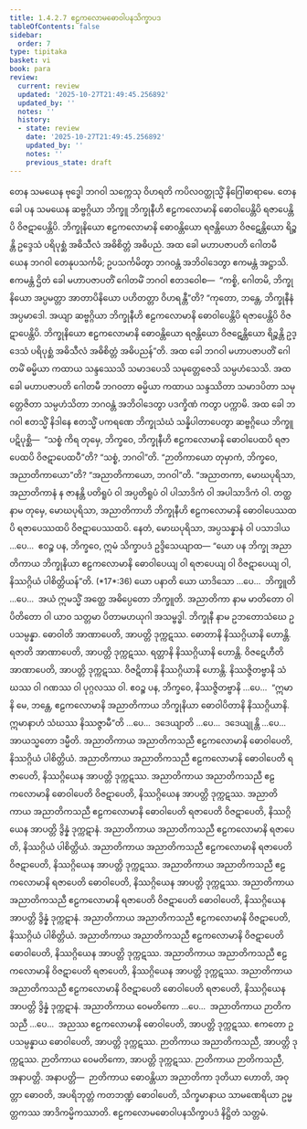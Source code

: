 ```yaml
---
title: 1.4.2.7 ဧဠကလောမဓောဝါပနသိက္ခာပဒ
tableOfContents: false
sidebar:
  order: 7
type: tipitaka
basket: vi
book: para
review:
  current: review
  updated: '2025-10-27T21:49:45.256892'
  updated_by: ''
  notes: ''
  history:
  - state: review
    date: '2025-10-27T21:49:45.256892'
    updated_by: ''
    notes: ''
    previous_state: draft
---
```



<ReviewStatus review={frontmatter.review} showDetails={true} />

<HypothesisAnnotation frontmatter={frontmatter} />

<DynamicBreadcrumb />

<Division number="576" book="para" e="ch" v="1" p="342">

<Paragraph number="2189" book="para">
တေန သမယေန ဗုဒ္ဓေါ ဘဂဝါ သက္ကေသု ဝိဟရတိ ကပိလဝတ္ထုသ္မိံ နိဂြေါဓာရာမေ. တေန ခေါ ပန သမယေန ဆဗ္ဗဂ္ဂိယာ ဘိက္ခူ ဘိက္ခုနီဟိ ဧဠကလောမာနိ ဓောဝါပေန္တိပိ ရဇာပေန္တိပိ ဝိဇဋာပေန္တိပိ. ဘိက္ခုနိယော ဧဠကလောမာနိ ဓောဝန္တိယော ရဇန္တိယော ဝိဇဋေန္တိယော ရိဉ္စန္တိ ဥဒ္ဒေသံ ပရိပုစ္ဆံ အဓိသီလံ အဓိစိတ္တံ အဓိပညံ. အထ ခေါ မဟာပဇာပတိ ဂေါတမီ ယေန ဘဂဝါ တေနုပသင်္ကမိ; ဥပသင်္ကမိတွာ ဘဂဝန္တံ အဘိဝါဒေတွာ ဧကမန္တံ အဋ္ဌာသိ. ဧကမန္တံ ဌိတံ ခေါ မဟာပဇာပတိံ ဂေါတမိံ ဘဂဝါ ဧတဒဝေါစ—  “ကစ္စိ, ဂေါတမိ, ဘိက္ခုနိယော အပ္ပမတ္တာ အာတာပိနိယော ပဟိတတ္တာ ဝိဟရန္တီ”တိ? “ကုတော, ဘန္တေ, ဘိက္ခုနီနံ အပ္ပမာဒေါ. အယျာ ဆဗ္ဗဂ္ဂိယာ ဘိက္ခုနီဟိ ဧဠကလောမာနိ ဓောဝါပေန္တိပိ ရဇာပေန္တိပိ ဝိဇဋာပေန္တိပိ. ဘိက္ခုနိယော ဧဠကလောမာနိ ဓောဝန္တိယော ရဇန္တိယော ဝိဇဋေန္တိယော ရိဉ္စန္တိ ဥဒ္ဒေသံ ပရိပုစ္ဆံ အဓိသီလံ အဓိစိတ္တံ အဓိပညန်”တိ.
</Paragraph>

<Paragraph number="2190" book="para">
အထ ခေါ ဘဂဝါ မဟာပဇာပတိံ ဂေါတမိံ ဓမ္မိယာ ကထာယ သန္ဒဿေသိ သမာဒပေသိ သမုတ္တေဇေသိ သမ္ပဟံသေသိ. အထ ခေါ မဟာပဇာပတိ ဂေါတမီ ဘဂဝတာ ဓမ္မိယာ ကထာယ သန္ဒဿိတာ သမာဒပိတာ သမုတ္တေဇိတာ သမ္ပဟံသိတာ ဘဂဝန္တံ အဘိဝါဒေတွာ ပဒက္ခိဏံ ကတွာ ပက္ကာမိ.
</Paragraph>

<Paragraph number="2191" book="para">
အထ ခေါ ဘဂဝါ ဧတသ္မိံ နိဒါနေ ဧတသ္မိံ ပကရဏေ ဘိက္ခုသံဃံ သန္နိပါတာပေတွာ ဆဗ္ဗဂ္ဂိယေ ဘိက္ခူ ပဋိပုစ္ဆိ—  “သစ္စံ ကိရ တုမှေ, ဘိက္ခဝေ, ဘိက္ခုနီဟိ ဧဠကလောမာနိ ဓောဝါပေထပိ ရဇာပေထပိ ဝိဇဋာပေထပီ”တိ? “သစ္စံ, ဘဂဝါ”တိ. “ဉာတိကာယော တုမှာကံ, ဘိက္ခဝေ, အညာတိကာယော”တိ? “အညာတိကာယော, ဘဂဝါ”တိ. “အညာတကာ, မောဃပုရိသာ, အညာတိကာနံ န ဇာနန္တိ ပတိရူပံ ဝါ အပ္ပတိရူပံ ဝါ ပါသာဒိကံ ဝါ အပါသာဒိကံ ဝါ. တတ္ထ နာမ တုမှေ, မောဃပုရိသာ, အညာတိကာဟိ ဘိက္ခုနီဟိ ဧဠကလောမာနိ ဓောဝါပေဿထပိ ရဇာပေဿထပိ ဝိဇဋာပေဿထပိ. နေတံ, မောဃပုရိသာ, အပ္ပသန္နာနံ ဝါ ပသာဒါယ …ပေ…  ဧဝဉ္စ ပန, ဘိက္ခဝေ, ဣမံ သိက္ခာပဒံ ဥဒ္ဒိသေယျာထ—
</Paragraph>

</Division>
<Division number="577" book="para" e="ch" v="1" p="342">

<Paragraph number="2192" book="para">
<Emphasis>“ယော ပန ဘိက္ခု အညာတိကာယ ဘိက္ခုနိယာ ဧဠကလောမာနိ ဓောဝါပေယျ ဝါ ရဇာပေယျ ဝါ ဝိဇဋာပေယျ ဝါ, နိဿဂ္ဂိယံ ပါစိတ္တိယန်”</Emphasis>တိ. (*17*:<Emphasis>36</Emphasis>)
</Paragraph>

</Division>
<Division number="578" book="para" e="ch" v="1" p="343">

<Paragraph number="2193" book="para">
<Emphasis>ယော ပနာ</Emphasis>တိ ယော ယာဒိသော …ပေ…  <Emphasis>ဘိက္ခူ</Emphasis>တိ …ပေ…  အယံ ဣမသ္မိံ အတ္ထေ အဓိပ္ပေတော ဘိက္ခူတိ.
</Paragraph>

<Paragraph number="2194" book="para">
<Emphasis>အညာတိကာ</Emphasis> နာမ မာတိတော ဝါ ပိတိတော ဝါ ယာဝ သတ္တမာ ပိတာမဟယုဂါ အသမ္ဗဒ္ဓါ.
</Paragraph>

<Paragraph number="2195" book="para">
<Emphasis>ဘိက္ခုနီ</Emphasis> နာမ ဥဘတောသံဃေ ဥပသမ္ပန္နာ.
</Paragraph>

<Paragraph number="2196" book="para">
ဓောဝါတိ အာဏာပေတိ, အာပတ္တိ ဒုက္ကဋဿ. ဓောတာနိ နိဿဂ္ဂိယာနိ ဟောန္တိ. ရဇာတိ အာဏာပေတိ, အာပတ္တိ ဒုက္ကဋဿ. ရတ္တာနိ နိဿဂ္ဂိယာနိ ဟောန္တိ. ဝိဇဋေဟီတိ အာဏာပေတိ, အာပတ္တိ ဒုက္ကဋဿ. ဝိဇဋိတာနိ နိဿဂ္ဂိယာနိ ဟောန္တိ. နိဿဇ္ဇိတဗ္ဗာနိ သံဃဿ ဝါ ဂဏဿ ဝါ ပုဂ္ဂလဿ ဝါ. ဧဝဉ္စ ပန, ဘိက္ခဝေ, နိဿဇ္ဇိတဗ္ဗာနိ …ပေ…  “ဣမာနိ မေ, ဘန္တေ, ဧဠကလောမာနိ အညာတိကာယ ဘိက္ခုနိယာ ဓောဝါပိတာနိ နိဿဂ္ဂိယာနိ. ဣမာနာဟံ သံဃဿ နိဿဇ္ဇာမီ”တိ …ပေ…  ဒဒေယျာတိ …ပေ…  ဒဒေယျုန္တိ …ပေ…  အာယသ္မတော ဒမ္မီတိ.
</Paragraph>

</Division>
<Division number="579" book="para" e="ch" v="1" p="343">

<Paragraph number="2197" book="para">
အညာတိကာယ အညာတိကသညီ ဧဠကလောမာနိ ဓောဝါပေတိ, နိဿဂ္ဂိယံ ပါစိတ္တိယံ. အညာတိကာယ အညာတိကသညီ ဧဠကလောမာနိ ဓောဝါပေတိ ရဇာပေတိ, နိဿဂ္ဂိယေန အာပတ္တိ ဒုက္ကဋဿ. အညာတိကာယ အညာတိကသညီ ဧဠကလောမာနိ ဓောဝါပေတိ ဝိဇဋာပေတိ, နိဿဂ္ဂိယေန အာပတ္တိ ဒုက္ကဋဿ. အညာတိကာယ အညာတိကသညီ ဧဠကလောမာနိ ဓောဝါပေတိ ရဇာပေတိ ဝိဇဋာပေတိ, နိဿဂ္ဂိယေန အာပတ္တိ ဒွိန္နံ ဒုက္ကဋာနံ.
</Paragraph>

<Paragraph number="2198" book="para">
အညာတိကာယ အညာတိကသညီ ဧဠကလောမာနိ ရဇာပေတိ, နိဿဂ္ဂိယံ ပါစိတ္တိယံ. အညာတိကာယ အညာတိကသညီ ဧဠကလောမာနိ ရဇာပေတိ ဝိဇဋာပေတိ, နိဿဂ္ဂိယေန အာပတ္တိ ဒုက္ကဋဿ. အညာတိကာယ အညာတိကသညီ ဧဠကလောမာနိ ရဇာပေတိ ဓောဝါပေတိ, နိဿဂ္ဂိယေန အာပတ္တိ ဒုက္ကဋဿ. အညာတိကာယ အညာတိကသညီ ဧဠကလောမာနိ ရဇာပေတိ ဝိဇဋာပေတိ ဓောဝါပေတိ, နိဿဂ္ဂိယေန အာပတ္တိ ဒွိန္နံ ဒုက္ကဋာနံ.
</Paragraph>

<Paragraph number="2199" book="para">
အညာတိကာယ အညာတိကသညီ ဧဠကလောမာနိ ဝိဇဋာပေတိ, နိဿဂ္ဂိယံ ပါစိတ္တိယံ. အညာတိကာယ အညာတိကသညီ ဧဠကလောမာနိ ဝိဇဋာပေတိ ဓောဝါပေတိ, နိဿဂ္ဂိယေန အာပတ္တိ ဒုက္ကဋဿ. အညာတိကာယ အညာတိကသညီ ဧဠကလောမာနိ ဝိဇဋာပေတိ ရဇာပေတိ, နိဿဂ္ဂိယေန အာပတ္တိ ဒုက္ကဋဿ. အညာတိကာယ အညာတိကသညီ ဧဠကလောမာနိ ဝိဇဋာပေတိ ဓောဝါပေတိ ရဇာပေတိ, နိဿဂ္ဂိယေန အာပတ္တိ ဒွိန္နံ ဒုက္ကဋာနံ.
</Paragraph>

</Division>
<Division number="580" book="para" e="ch" v="1" p="344">

<Paragraph number="2200" book="para">
အညာတိကာယ ဝေမတိကော …ပေ…  အညာတိကာယ ဉာတိကသညီ …ပေ…  အညဿ ဧဠကလောမာနိ ဓောဝါပေတိ, အာပတ္တိ ဒုက္ကဋဿ. ဧကတော ဥပသမ္ပန္နာယ ဓောဝါပေတိ, အာပတ္တိ ဒုက္ကဋဿ. ဉာတိကာယ အညာတိကသညီ, အာပတ္တိ ဒုက္ကဋဿ. ဉာတိကာယ ဝေမတိကော, အာပတ္တိ ဒုက္ကဋဿ. ဉာတိကာယ ဉာတိကသညီ, အနာပတ္တိ.
</Paragraph>

</Division>
<Division number="581" book="para" e="ch" v="1" p="344">

<Paragraph number="2201" book="para">
အနာပတ္တိ—  ဉာတိကာယ ဓောဝန္တိယာ အညာတိကာ ဒုတိယာ ဟောတိ, အဝုတ္တာ ဓောဝတိ, အပရိဘုတ္တံ ကတဘဏ္ဍံ ဓောဝါပေတိ, သိက္ခမာနာယ သာမဏေရိယာ ဥမ္မတ္တကဿ အာဒိကမ္မိကဿာတိ.

</Paragraph>
</Division>

<Paragraph number="2202" type="center" book="para">
ဧဠကလောမဓောဝါပနသိက္ခာပဒံ နိဋ္ဌိတံ သတ္တမံ.
</Paragraph>